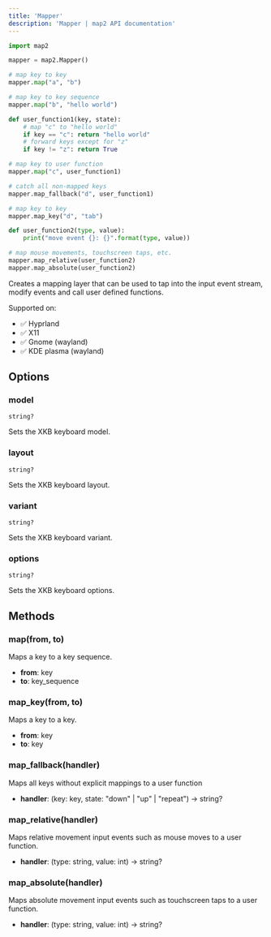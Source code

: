 ```yaml
---
title: 'Mapper'
description: 'Mapper | map2 API documentation'
---
```



```python
import map2

mapper = map2.Mapper()

# map key to key
mapper.map("a", "b")

# map key to key sequence
mapper.map("b", "hello world")

def user_function1(key, state):
    # map "c" to "hello world"
    if key == "c": return "hello world"
    # forward keys except for "z"
    if key != "z": return True

# map key to user function
mapper.map("c", user_function1)

# catch all non-mapped keys
mapper.map_fallback("d", user_function1)

# map key to key
mapper.map_key("d", "tab")

def user_function2(type, value):
    print("move event {}: {}".format(type, value))

# map mouse movements, touchscreen taps, etc.
mapper.map_relative(user_function2)
mapper.map_absolute(user_function2)
```


Creates a mapping layer that can be used to tap into the input event stream,
modify events and call user defined functions.

Supported on:
- ✅ Hyprland
- ✅ X11
- ✅ Gnome (wayland)
- ✅ KDE plasma (wayland)

## Options


### model

```
string?
```

Sets the XKB keyboard model.

### layout

```
string?
```

Sets the XKB keyboard layout.

### variant

```
string?
```

Sets the XKB keyboard variant.

### options

```
string?
```

Sets the XKB keyboard options.




## Methods

### map(from, to)

Maps a key to a key sequence.

- **from**: key
- **to**: key_sequence

### map_key(from, to)

Maps a key to a key.

- **from**: key
- **to**: key

### map_fallback(handler)

Maps all keys without explicit mappings to a user function

- **handler**: (key: key, state: "down" | "up" | "repeat") -> string?

### map_relative(handler)

Maps relative movement input events such as mouse moves to a user function.

- **handler**: (type: string, value: int) -> string?

### map_absolute(handler)

Maps absolute movement input events such as touchscreen taps to a user function.

- **handler**: (type: string, value: int) -> string?
